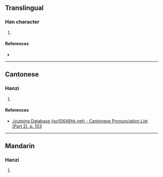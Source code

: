 {{character info/new}}
==Translingual==

===Han character===
{{Han char|rn=53|rad=广|as=08|sn=11|four=|canj=ICID|ids=⿸广枀}}

# {{defn|Han|sort=广08}}

====References====
* {{Han ref|kx=0348.050|dkj=09383|dj=0658.090|hdz=20889.100|uh=5EBA|ud=24250}}

----

==Cantonese==

===Hanzi===
{{yue-hanzi|jyut=[[cung4]]|y=chung4}}

# {{defn|lang=yue|sort=广08}}

====References====
* [http://www.iso10646hk.net/jp/document/download.jsp Jyutping Database (iso10646hk.net) - Cantonese Pronunciation List (Part 2), p. 103]

----

==Mandarin==

===Hanzi===
{{cmn-hanzi|pin=[[sōng]] ([[song1]])|wg=sung<sup>1</sup>}}

# {{defn|lang=cmn|sort=广08}}